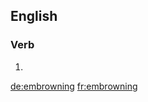 ==English==

===Verb===
{{head|en|present participle}}

# {{present participle of|embrown|lang=en}}

[[de:embrowning]]
[[fr:embrowning]]